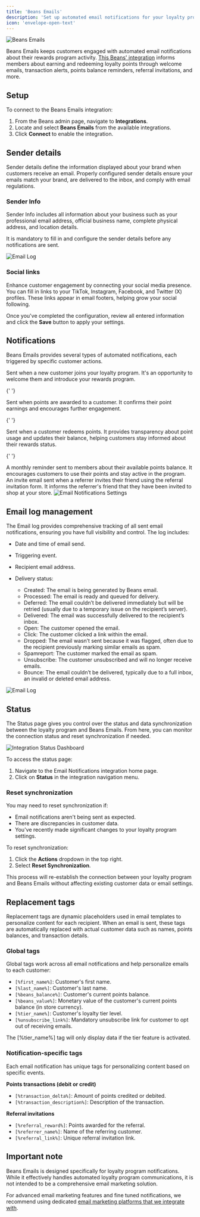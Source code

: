 ---
title: 'Beans Emails'
description: 'Set up automated email notifications for your loyalty program.'
icon: 'envelope-open-text'
---

<Frame>
  <img
    src="/assets/images/integrations/beansemail/hero.webp"
    alt="Beans Emails"
    title="Beans Emails"
    style={{ borderRadius: '0.5rem' }}
  />
</Frame>

Beans Emails keeps customers engaged with automated email notifications about their rewards
program activity. [This Beans' integration](https://www.trybeans.com/integrations/trellis:foxx) informs
members about earning and redeeming loyalty points through welcome emails, transaction alerts, points
balance reminders, referral invitations, and more.

## Setup

To connect to the Beans Emails integration:

1. From the Beans admin page, navigate to **Integrations**.
2. Locate and select **Beans Emails** from the available integrations.
3. Click **Connect** to enable the integration.

## Sender details

Sender details define the information displayed about your brand when customers receive an
email. Properly configured sender details ensure your emails match your brand, are delivered
to the inbox, and comply with email regulations.

### Sender Info

Sender Info includes all information about your business such as your professional email
address, official business name, complete physical address, and location details.

<Warning>It is mandatory to fill in and configure the sender details before any notifications are sent.</Warning>

<Frame>
  <img
    src="/assets/images/integrations/beansemail/email-sender-details.webp"
    alt="Email Log"
    style={{ borderRadius: '0.5rem' }}
  />
</Frame>

### Social links

Enhance customer engagement by connecting your social media presence. You can fill in links to
your TikTok, Instagram, Facebook, and Twitter (X) profiles.
These links appear in email footers, helping grow your social following.

Once you've completed the configuration, review all entered information and click the **Save**
button to apply your settings.

## Notifications

Beans Emails provides several types of automated notifications, each triggered by specific customer actions.

<AccordionGroup>
  <Accordion title="Beans member created">
    Sent when a new customer joins your loyalty program. It's an opportunity to welcome them
    and introduce your rewards program.
  </Accordion>

{' '}

<Accordion title="Beans points credited">
  Sent when points are awarded to a customer. It confirms their point earnings and encourages further engagement.
</Accordion>

{' '}

<Accordion title="Beans points debited">
  Sent when a customer redeems points. It provides transparency about point usage and updates their balance, helping
  customers stay informed about their rewards status.
</Accordion>

{' '}

<Accordion title="Beans balance reminder">
  A monthly reminder sent to members about their available points balance. It encourages customers to use their points
  and stay active in the program.
</Accordion>

  <Accordion title="Beans friend invited">
    An invite email sent when a referrer invites their friend using the referral invitation
    form. It informs the referrer's friend that they have been invited to shop at your store.
  </Accordion>
</AccordionGroup>

<Frame>
  <img
    src="/assets/images/integrations/beansemail/email-notification.webp"
    alt="Email Notifications Settings"
    style={{ borderRadius: '0.5rem' }}
  />
</Frame>

## Email log management

The Email log provides comprehensive tracking of all sent email notifications, ensuring you
have full visibility and control. The log includes:

- Date and time of email send.
- Triggering event.
- Recipient email address.
- Delivery status:

  - Created: The email is being generated by Beans email.
  - Processed: The email is ready and queued for delivery.
  - Deferred: The email couldn’t be delivered immediately but will be retried
    (usually due to a temporary issue on the recipient’s server).
  - Delivered: The email was successfully delivered to the recipient’s inbox.
  - Open: The customer opened the email.
  - Click: The customer clicked a link within the email.
  - Dropped: The email wasn’t sent because it was flagged, often due to the recipient
    previously marking similar emails as spam.
  - Spamreport: The customer marked the email as spam.
  - Unsubscribe: The customer unsubscribed and will no longer receive emails.
  - Bounce: The email couldn’t be delivered, typically due to a full inbox, an invalid or deleted email address.

<Frame>
  <img src="/assets/images/integrations/beansemail/email-log.webp" alt="Email Log" style={{ borderRadius: '0.5rem' }} />
</Frame>

## Status

The Status page gives you control over the status and data synchronization between the loyalty
program and Beans Emails. From here, you can monitor the connection status and reset synchronization if needed.

<Frame>
  <img
    src="/assets/images/integrations/beansemail/email-status.webp"
    alt="Integration Status Dashboard"
    style={{ borderRadius: '0.5rem' }}
  />
</Frame>

To access the status page:

1. Navigate to the Email Notifications integration home page.
2. Click on **Status** in the integration navigation menu.

### Reset synchronization

You may need to reset synchronization if:

- Email notifications aren't being sent as expected.
- There are discrepancies in customer data.
- You've recently made significant changes to your loyalty program settings.

To reset synchronization:

1. Click the **Actions** dropdown in the top right.
2. Select **Reset Synchronization**.

This process will re-establish the connection between your loyalty program and Beans Emails
without affecting existing customer data or email settings.

## Replacement tags

Replacement tags are dynamic placeholders used in email templates to personalize content for each recipient.
When an email is sent, these tags are automatically replaced with actual customer data such as names, points balances,
and transaction details.

### Global tags

Global tags work across all email notifications and help personalize emails to each customer:

- `[%first_name%]`: Customer's first name.
- `[%last_name%]`: Customer's last name.
- `[%beans_balance%]`: Customer's current points balance.
- `[%beans_value%]`: Monetary value of the customer's current points balance (in store currency).
- `[%tier_name%]`: Customer's loyalty tier level.
- `[%unsubscribe_link%]`: Mandatory unsubscribe link for customer to opt out of receiving emails.

<Tip>The [%tier_name%] tag will only display data if the tier feature is activated.</Tip>

### Notification-specific tags

Each email notification has unique tags for personalizing content based on specific events.

**Points transactions (debit or credit)**

- `[%transaction_delta%]`: Amount of points credited or debited.
- `[%transaction_description%]`: Description of the transaction.

**Referral invitations**

- `[%referral_reward%]`: Points awarded for the referral.
- `[%referrer_name%]`: Name of the referring customer.
- `[%referral_link%]`: Unique referral invitation link.

## Important note

Beans Emails is designed specifically for loyalty program notifications. While it effectively
handles automated loyalty program communications, it is not intended to be a comprehensive
email marketing solution.

For advanced email marketing features and fine tuned notifications, we recommend using
dedicated [email marketing platforms that we integrate with](https://www.trybeans.com/integrations#marketing).
